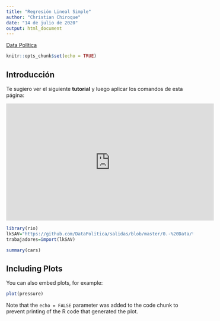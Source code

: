 ```yaml
---
title: "Regresión Lineal Simple"
author: "Christian Chiroque"
date: "14 de julio de 2020"
output: html_document
---
```

[Data Política](https://www.youtube.com/channel/UCjsP5ejsSyUchRl2oA96J3A)

```r
knitr::opts_chunk$set(echo = TRUE)
```

## Introducción

Te sugiero ver el siguiente **tutorial** y luego aplicar los comandos de esta página:

<iframe width="560" height="315" src="https://www.youtube.com/embed/-p02G7NXlSk" frameborder="0" allow="accelerometer; autoplay; encrypted-media; gyroscope; picture-in-picture" allowfullscreen></iframe>

```r
library(rio)
lkSAV="https://github.com/DataPolitica/salidas/blob/master/0.-%20Data/trabajadores.sav"
trabajadores=import(lkSAV)
```



```r
summary(cars)
```

## Including Plots

You can also embed plots, for example:

```r
plot(pressure)
```

Note that the `echo = FALSE` parameter was added to the code chunk to prevent printing of the R code that generated the plot.
